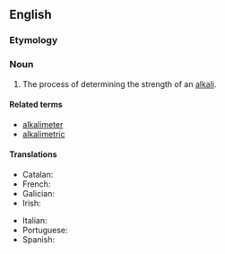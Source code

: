 ==English==

===Etymology===
{{suffix|alkali|metry|lang=en}}

===Noun===
{{en-noun|alkalimetries}}

# The process of determining the strength of an [[alkali]].

====Related terms====
* [[alkalimeter]]
* [[alkalimetric]]

====Translations====
{{trans-top|process of determining the strength of an alkali}}
* Catalan: {{t|ca|alcalimetria|f}}
* French: {{t+|fr|alcalimétrie|f}}
* Galician: {{t|gl|alcalimetría|f}}
* Irish: {{t|ga|alcailiméadracht|f}}
{{trans-mid}}
* Italian: {{t|it|alcalimetria|f}}
* Portuguese: {{t|pt|alcalimetria|f}}
* Spanish: {{t|es|alcalometría|f}}
{{trans-bottom}}